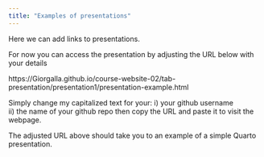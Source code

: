 ```yaml
---
title: "Examples of presentations"
---
```


Here we can add links to presentations.

For now you can access the presentation by adjusting the URL below with your details

https://Giorgalla.github.io/course-website-02/tab-presentation/presentation1/presentation-example.html

Simply change my capitalized text for your: 
i) your github username   
ii) the name of your github repo
then copy the URL and paste it to visit the webpage. 

The adjusted URL above should take you to an example of a simple Quarto presentation.

